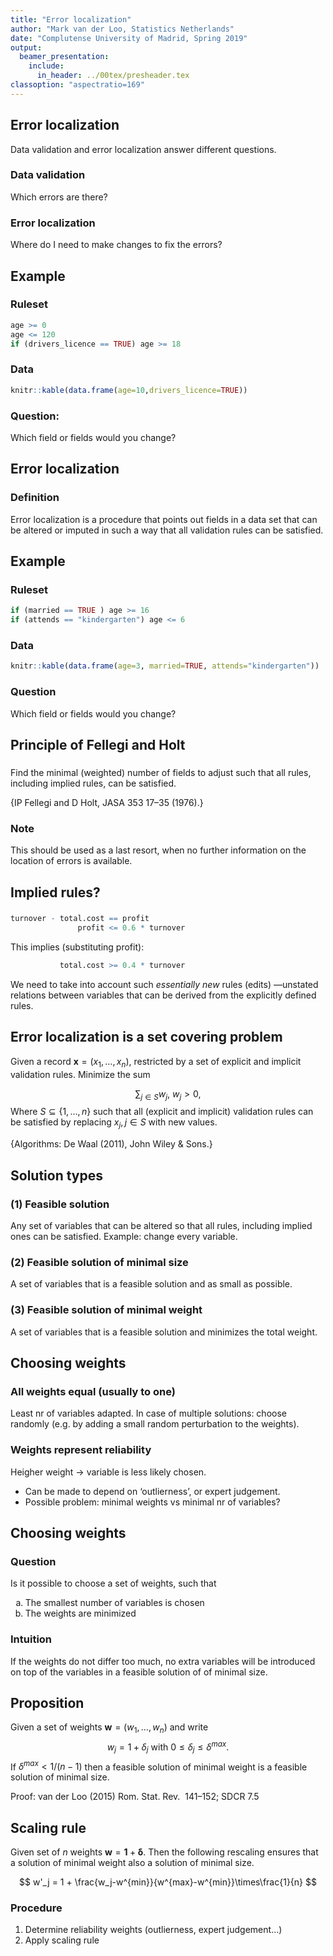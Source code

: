```yaml
---
title: "Error localization"
author: "Mark van der Loo, Statistics Netherlands"
date: "Complutense University of Madrid, Spring 2019"
output: 
  beamer_presentation:
    include:
      in_header: ../00tex/presheader.tex
classoption: "aspectratio=169"
---
```





## Error localization

Data validation and error localization answer different questions.

### Data validation

Which errors are there? 

### Error localization

Where do I need to make changes to fix the errors?


## Example

### Ruleset

```r
age >= 0
age <= 120
if (drivers_licence == TRUE) age >= 18
```

### Data

```r
knitr::kable(data.frame(age=10,drivers_licence=TRUE))
```

### Question:

Which field or fields would you change?



## Error localization

### Definition

Error localization is a procedure that points out fields in a
data set that can be altered or imputed in such a way that
all validation rules can be satisfied.


## Example

### Ruleset

```r
if (married == TRUE ) age >= 16
if (attends == "kindergarten") age <= 6
```

### Data

```r
knitr::kable(data.frame(age=3, married=TRUE, attends="kindergarten"))
```


### Question

Which field or fields would you change?

## Principle of Fellegi and Holt

###

Find the minimal (weighted) number of fields to adjust such that
all rules, including implied rules, can be satisfied.

\hfill{}\scriptsize{IP Fellegi and D Holt, JASA \textbf{71} 353  17--35 (1976).}

### Note

This should be used as a last resort, when no further information on 
the location of errors is available.


## Implied rules?

### 

```r
turnover - total.cost == profit
               profit <= 0.6 * turnover
```

This implies (substituting profit):

```r
           total.cost >= 0.4 * turnover
```

We need to take into account such _essentially new_ rules (edits) ---unstated 
relations between variables that can be derived from the explicitly defined rules.


## Error localization is a set covering problem

Given a record $\boldsymbol{x}=(x_1,\ldots,x_n)$, restricted by a set of
explicit and implicit validation rules. Minimize the sum

$$
\sum_{j\in S} w_j\textrm{, } w_j>0,
$$
Where $S\subseteq \{1,\ldots,n\}$ such that all (explicit and implicit)
validation rules can be satisfied by replacing $x_j, j\in S$ with new values.


\hfill{}\scriptsize{Algorithms: De Waal \emph{et al} (2011), John Wiley \& Sons.}\normalsize{}

## Solution types

### (1) Feasible solution

Any set of variables that can be altered so that all rules, including implied
ones can be satisfied. Example: change every variable.

### (2) Feasible solution of minimal size

A set of variables that is a feasible solution and as small as possible.

### (3) Feasible solution of minimal weight

A set of variables that is a feasible solution and minimizes the total weight.


## Choosing weights

### All weights equal (usually to one)

Least nr of variables adapted. In case of multiple solutions: choose randomly
(e.g. by adding a small random perturbation to the weights).

### Weights represent reliability

Heigher weight $\to$ variable is less likely chosen.

- Can be made to depend on 'outlierness', or expert judgement.
- Possible problem: minimal weights vs minimal nr of variables?


## Choosing weights

### Question

Is it possible to choose a set of weights, such that

a. The smallest number of variables is chosen
b. The weights are minimized


### Intuition

If the weights do not differ too much, no extra variables
will be introduced on top of the variables in a feasible
solution of of minimal size.


## Proposition 

Given a set of weights $\boldsymbol{w}=(w_1,\ldots,w_n)$ and write
$$
w_j = 1 + \delta_j\textrm{ with } 0\leq \delta_j\leq \delta^{max}.
$$
If $\delta^{max}<1/(n-1)$ then a feasible solution of minimal weight is
a feasible solution of minimal size.

\hfill{}\scriptsize{}Proof: van der Loo (2015) Rom. Stat. Rev. \textbf{2} 141--152; SDCR \S 7.5\normalsize{}


## Scaling rule

Given set of $n$ weights $\boldsymbol{w}=\boldsymbol{1}+\boldsymbol{\delta}$.
Then the following rescaling ensures that a solution of minimal weight also a
solution of minimal size.

$$
w'_j = 1 + \frac{w_j-w^{min}}{w^{max}-w^{min}}\times\frac{1}{n}
$$

### Procedure

1. Determine reliability weights (outlierness, expert judgement$\ldots$)
2. Apply scaling rule












